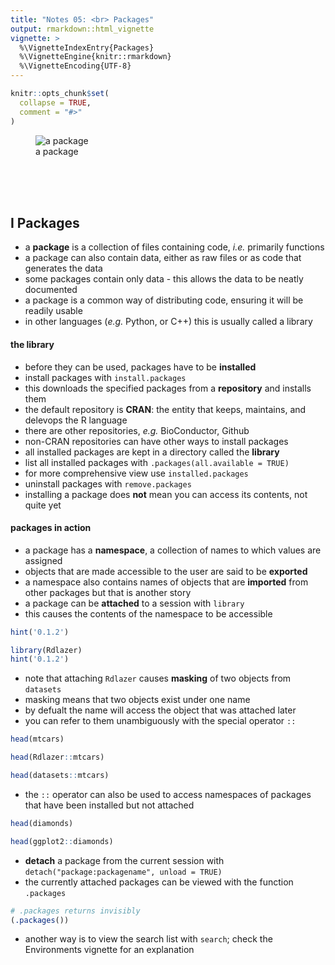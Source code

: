 ```yaml
---
title: "Notes 05: <br> Packages"
output: rmarkdown::html_vignette
vignette: >
  %\VignetteIndexEntry{Packages}
  %\VignetteEngine{knitr::rmarkdown}
  %\VignetteEncoding{UTF-8}
---
```


```r
knitr::opts_chunk$set(
  collapse = TRUE,
  comment = "#>"
)
```

![a package][kittens]


<br><br><br>


## I Packages

- a **package** is a collection of files containing code, *i.e.* primarily functions
- a package can also contain data, either as raw files or as code that generates the data
- some packages contain only data - this allows the data to be neatly documented
- a package is a common way of distributing code, ensuring it will be readily usable
- in other languages (*e.g.* Python, or C++) this is usually called a library



#### the library

- before they can be used, packages have to be **installed**
- install packages with `install.packages`
- this downloads the specified packages from a **repository** and installs them
- the default repository is **CRAN**: the entity that keeps, maintains, and delevops the R language
- there are other repositories, *e.g.* BioConductor, Github
- non-CRAN repositories can have other ways to install packages
- all installed packages are kept in a directory called the **library**
- list all installed packages with `.packages(all.available = TRUE)`
- for more comprehensive view use `installed.packages`
- uninstall packages with `remove.packages`
- installing a package does **not** mean you can access its contents, not quite yet

#### packages in action

- a package has a **namespace**, a collection of names to which values are assigned
- objects that are made accessible to the user are said to be **exported**
- a namespace also contains names of objects that are **imported** from other packages but that is another story
- a package can be **attached** to a session with `library`
- this causes the contents of the namespace to be accessible
```r
hint('0.1.2')

library(Rdlazer)
hint('0.1.2')
```

\newline

- note that attaching `Rdlazer` causes **masking** of two objects from `datasets`
- masking means that two objects exist under one name
- by defualt the name will access the object that was attached later
- you can refer to them unambiguously with the special operator `::`
```r
head(mtcars)

head(Rdlazer::mtcars)

head(datasets::mtcars)
```
- the `::` operator can also be used to access namespaces of packages that have been installed but not attached
```r
head(diamonds)

head(ggplot2::diamonds)
```

\newline

- **detach** a package from the current session with `detach("package:packagename", unload = TRUE)`
- the currently attached packages can be viewed with the function `.packages`
```r
# .packages returns invisibly
(.packages())
```
- another way is to view the search list with `search`; check the Environments vignette for an explanation

[kittens]: ../images/kittenspackage.png

